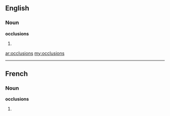 ==English==

===Noun===
'''occlusions'''

# {{plural of|[[occlusion]]}}

[[ar:occlusions]]
[[my:occlusions]]

----
==French==

===Noun===
'''occlusions''' {{f}}

# {{plural of|[[occlusion]]|lang=fr}}
{{rfc-auto}}